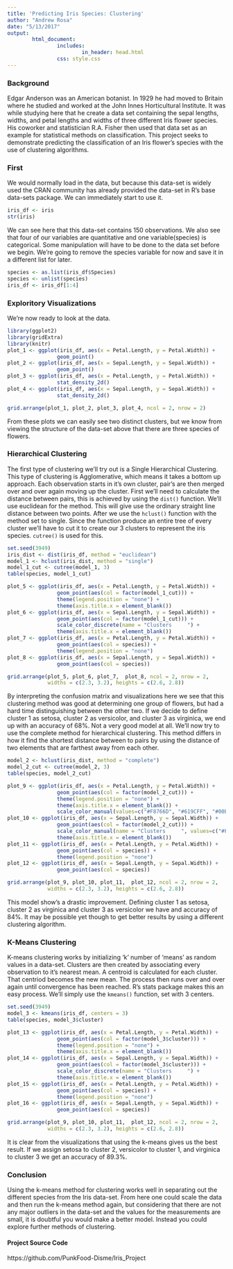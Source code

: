 ```yaml
---
title: 'Predicting Iris Species: Clustering'
author: "Andrew Rosa"
date: "5/13/2017"
output: 
        html_document:
                includes:
                        in_header: head.html
                css: style.css
---
```


### Background

Edgar Anderson was an American botanist. In 1929 he had moved to Britain where he studied and worked at the John Innes Horticultural Institute. It was while studying here that he create a data set containing the sepal lengths, widths, and petal lengths and widths of three different Iris flower species. His coworker and statistician R.A. Fisher then used that data set as an example for statistical methods on classification. This project seeks to demonstrate predicting the classification of an Iris flower's species with the use of clustering algorithms. 

### First

We would normally load in the data, but because this data-set is widely used the CRAN community has already provided the data-set in R's base data-sets package. We can immediately start to use it.

```r
iris_df <- iris
str(iris)
```

We can see here that this data-set contains 150 observations. We also see that four of our variables are quantitative and one variable(species) is categorical. Some manipulation will have to be done to the data set before we begin. We're going to remove the species variable for now and save it in a different list for later. 

```r
species <- as.list(iris_df$Species)
species <- unlist(species)
iris_df <- iris_df[1:4]
```

### Exploritory Visualizations

We're now ready to look at the data. 

```r
library(ggplot2)
library(gridExtra)
library(knitr)
plot_1 <- ggplot(iris_df, aes(x = Petal.Length, y = Petal.Width)) +
                geom_point()
plot_2 <- ggplot(iris_df, aes(x = Sepal.Length, y = Sepal.Width)) +
                geom_point()
plot_3 <- ggplot(iris_df, aes(x = Petal.Length, y = Petal.Width)) +
                stat_density_2d()
plot_4 <- ggplot(iris_df, aes(x = Sepal.Length, y = Sepal.Width)) +
                stat_density_2d()

grid.arrange(plot_1, plot_2, plot_3, plot_4, ncol = 2, nrow = 2)
```

From these plots we can easily see two distinct clusters, but we know from viewing the structure of the data-set above that there are three species of flowers. 

### Hierarchical Clustering

The first type of clustering we'll try out is a Single Hierarchical Clustering. This type of clustering is Agglomerative, which means it takes a bottom up approach. Each observation starts in it's own cluster, pair's are then merged over and over again moving up the cluster. First we'll need to calculate the distance between pairs, this is achieved by using the `dist()` function. We'll use euclidean for the method. This will give use the ordinary straight line distance between two points. After we use the `hclust()` function with the method set to single. Since the function produce an entire tree of every cluster we'll have to cut it to create our 3 clusters to represent the iris species. `cutree()` is used for this.

```r
set.seed(3949)
iris_dist <- dist(iris_df, method = "euclidean")
model_1 <- hclust(iris_dist, method = "single")
model_1_cut <- cutree(model_1, 3)
table(species, model_1_cut)
```

```r
plot_5 <- ggplot(iris_df, aes(x = Petal.Length, y = Petal.Width)) +
                geom_point(aes(col = factor(model_1_cut))) +
                theme(legend.position = "none") +
                theme(axis.title.x = element_blank())
plot_6 <- ggplot(iris_df, aes(x = Sepal.Length, y = Sepal.Width)) +
                geom_point(aes(col = factor(model_1_cut))) +
                scale_color_discrete(name = "Clusters     ") +
                theme(axis.title.x = element_blank())
plot_7 <- ggplot(iris_df, aes(x = Petal.Length, y = Petal.Width)) +
                geom_point(aes(col = species)) +
                theme(legend.position = "none")
plot_8 <- ggplot(iris_df, aes(x = Sepal.Length, y = Sepal.Width)) +
                geom_point(aes(col = species))

grid.arrange(plot_5, plot_6, plot_7,  plot_8, ncol = 2, nrow = 2,
             widths = c(2.3, 3.2), heights = c(2.6, 2.8))
```

By interpreting the confusion matrix and visualizations here we see that this clustering method was good at determining one group of flowers, but had a hard time distinguishing between the other two. If we decide to define cluster 1 as setosa, cluster 2 as versicolor, and cluster 3 as virginica, we end up with an accuracy of 68%. Not a very good model at all. We'll now try to use the complete method for hierarchical clustering. This method differs in how it find the shortest distance between to pairs by using the distance of two elements that are farthest away from each other.

```r
model_2 <- hclust(iris_dist, method = "complete")
model_2_cut <- cutree(model_2, 3)
table(species, model_2_cut)
```


```r
plot_9 <- ggplot(iris_df, aes(x = Petal.Length, y = Petal.Width)) +
                geom_point(aes(col = factor(model_2_cut))) +
                theme(legend.position = "none") +
                theme(axis.title.x = element_blank()) +
                scale_color_manual(values=c("#F8766D", "#619CFF", "#00BA38"))
plot_10 <- ggplot(iris_df, aes(x = Sepal.Length, y = Sepal.Width)) +
                geom_point(aes(col = factor(model_2_cut))) +
                scale_color_manual(name = "Clusters     ", values=c("#F8766D", "#619CFF", "#00BA38")) +
                theme(axis.title.x = element_blank())
plot_11 <- ggplot(iris_df, aes(x = Petal.Length, y = Petal.Width)) +
                geom_point(aes(col = species)) +
                theme(legend.position = "none")
plot_12 <- ggplot(iris_df, aes(x = Sepal.Length, y = Sepal.Width)) +
                geom_point(aes(col = species))

grid.arrange(plot_9, plot_10, plot_11,  plot_12, ncol = 2, nrow = 2,
             widths = c(2.3, 3.2), heights = c(2.6, 2.8))
```

This model show's a drastic improvement. Defining cluster 1 as setosa, cluster 2 as virginica and cluster 3 as versicolor we have and accuracy of 84%. It may be possible yet though to get better results by using a different clustering algorithm. 

### K-Means Clustering

K-means clustering works by initializing 'k' number of 'means' as random values in a data-set. Clusters are then created by associating every observation to it's nearest mean. A centroid is calculated for each cluster. That centriod becomes the new mean. The process then runs over and over again until convergence has been reached. R's stats package makes this an easy process. We'll simply use the `kmeans()` function, set with 3 centers.

```r
set.seed(3949)
model_3 <- kmeans(iris_df, centers = 3)
table(species, model_3$cluster)
```

```r
plot_13 <- ggplot(iris_df, aes(x = Petal.Length, y = Petal.Width)) +
                geom_point(aes(col = factor(model_3$cluster))) +
                theme(legend.position = "none") +
                theme(axis.title.x = element_blank())
plot_14 <- ggplot(iris_df, aes(x = Sepal.Length, y = Sepal.Width)) +
                geom_point(aes(col = factor(model_3$cluster))) +
                scale_color_discrete(name = "Clusters     ") +
                theme(axis.title.x = element_blank())
plot_15 <- ggplot(iris_df, aes(x = Petal.Length, y = Petal.Width)) +
                geom_point(aes(col = species)) +
                theme(legend.position = "none")
plot_16 <- ggplot(iris_df, aes(x = Sepal.Length, y = Sepal.Width)) +
                geom_point(aes(col = species))

grid.arrange(plot_9, plot_10, plot_11,  plot_12, ncol = 2, nrow = 2,
             widths = c(2.3, 3.2), heights = c(2.6, 2.8))
```

It is clear from the visualizations that using the k-means gives us the best result. If we assign setosa to cluster 2, versicolor to cluster 1, and virginica to cluster 3 we get an accuracy of 89.3%. 

### Conclusion

Using the k-means method for clustering works well in separating out the different species from the Iris data-set. From here one could scale the data and then run the k-means method again, but considering that there are not any major outliers in the data-set and the values for the measurements are small, it is doubtful you would make a better model. Instead you could explore further methods of clustering. 

#### Project Source Code

https://github.com/PunkFood-Disme/Iris_Project









